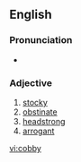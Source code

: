 ==English==

===Pronunciation===
* {{IPA|/ˈkä-bE/}}

===Adjective===
{{en-adj}}

# [[stocky]]
# [[obstinate]]
# [[headstrong]]
# [[arrogant]]

[[vi:cobby]]